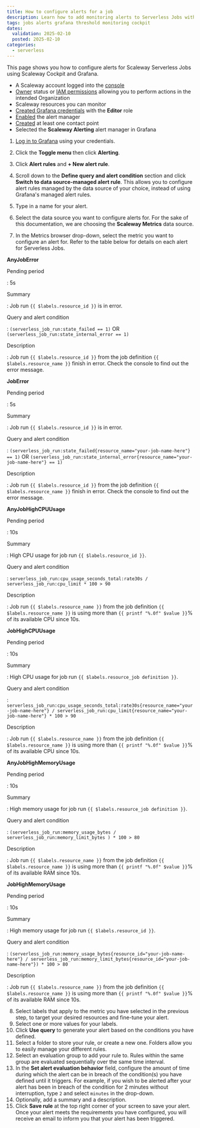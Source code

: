```yaml
---
title: How to configure alerts for a job
description: Learn how to add monitoring alerts to Serverless Jobs with Scaleway.
tags: jobs alerts grafana threshold monitoring cockpit
dates:
  validation: 2025-02-10
  posted: 2025-02-10
categories:
  - serverless
---
```



This page shows you how to configure alerts for Scaleway Serverless Jobs using Scaleway Cockpit and Grafana.

<Requirements />

  - A Scaleway account logged into the [console](https://console.scaleway.com)
  - [Owner](/iam/concepts/#owner) status or [IAM permissions](/iam/concepts/#permission) allowing you to perform actions in the intended Organization
  - Scaleway resources you can monitor
  - [Created Grafana credentials](/cockpit/how-to/retrieve-grafana-credentials/) with the **Editor** role
  - [Enabled](/cockpit/how-to/enable-alert-manager/) the alert manager
  - [Created](/cockpit/how-to/add-contact-points/) at least one contact point
  - Selected the **Scaleway Alerting** alert manager in Grafana

1. [Log in to Grafana](/cockpit/how-to/access-grafana-and-managed-dashboards/) using your credentials.
2. Click the **Toggle menu** then click **Alerting**.
3. Click **Alert rules** and **+ New alert rule**.
4. Scroll down to the **Define query and alert condition** section and click **Switch to data source-managed alert rule**.
    <Message type="important">
     This allows you to configure alert rules managed by the data source of your choice, instead of using Grafana's managed alert rules.
    </Message>

5. Type in a name for your alert.
6. Select the data source you want to configure alerts for. For the sake of this documentation, we are choosing the **Scaleway Metrics** data source.
7. In the Metrics browser drop-down, select the metric you want to configure an alert for. Refer to the table below for details on each alert for Serverless Jobs.
 
**AnyJobError**

Pending period

: 5s

Summary

: Job run `{{ $labels.resource_id }}` is in error.

Query and alert condition

: `(serverless_job_run:state_failed == 1)` OR `(serverless_job_run:state_internal_error == 1)`

Description

: Job run `{{ $labels.resource_id }}` from the job definition `{{ $labels.resource_name }}` finish in error. Check the console to find out the error message.

**JobError**

Pending period

: 5s

Summary

: Job run `{{ $labels.resource_id }}` is in error.

Query and alert condition

: `(serverless_job_run:state_failed{resource_name="your-job-name-here"} == 1)` OR `(serverless_job_run:state_internal_error{resource_name="your-job-name-here"} == 1)`

Description

: Job run `{{ $labels.resource_id }}` from the job definition `{{ $labels.resource_name }}` finish in error. Check the console to find out the error message.

**AnyJobHighCPUUsage**

Pending period

: 10s

Summary

: High CPU usage for job run `{{ $labels.resource_id }}`.

Query and alert condition

: `serverless_job_run:cpu_usage_seconds_total:rate30s / serverless_job_run:cpu_limit * 100 > 90`

Description

: Job run `{{ $labels.resource_name }}` from the job definition `{{ $labels.resource_name }}` is using more than `{{ printf "%.0f" $value }}`% of its available CPU since 10s.

**JobHighCPUUsage**

Pending period

: 10s

Summary

: High CPU usage for job run `{{ $labels.resource_job definition }}`.

Query and alert condition

: `serverless_job_run:cpu_usage_seconds_total:rate30s{resource_name="your-job-name-here"} / serverless_job_run:cpu_limit{resource_name="your-job-name-here"} * 100 > 90`

Description

: Job run `{{ $labels.resource_name }}` from the job definition `{{ $labels.resource_name }}` is using more than `{{ printf "%.0f" $value }}`% of its available CPU since 10s.

**AnyJobHighMemoryUsage**

Pending period

: 10s

Summary

: High memory usage for job run `{{ $labels.resource_job definition }}`.

Query and alert condition

: `(serverless_job_run:memory_usage_bytes / serverless_job_run:memory_limit_bytes ) * 100 > 80`

Description

: Job run `{{ $labels.resource_name }}` from the job definition `{{ $labels.resource_name }}` is using more than `{{ printf "%.0f" $value }}`% of its available RAM since 10s.

**JobHighMemoryUsage**

Pending period

: 10s

Summary

: High memory usage for job run `{{ $labels.resource_id }}`.

Query and alert condition

: `(serverless_job_run:memory_usage_bytes{resource_id="your-job-name-here"} / serverless_job_run:memory_limit_bytes{resource_id="your-job-name-here"}) * 100 > 80`

Description

: Job run `{{ $labels.resource_name }}` from the job definition `{{ $labels.resource_name }}` is using more than `{{ printf "%.0f" $value }}`% of its available RAM since 10s.

8. Select labels that apply to the metric you have selected in the previous step, to target your desired resources and fine-tune your alert.
9. Select one or more values for your labels.
10. Click **Use query** to generate your alert based on the conditions you have defined.
11. Select a folder to store your rule, or create a new one. Folders allow you to easily manage your different rules.
12. Select an evaluation group to add your rule to. Rules within the same group are evaluated sequentially over the same time interval.
13. In the **Set alert evaluation behavior** field, configure the amount of time during which the alert can be in breach of the condition(s) you have defined until it triggers.
    <Message type="note">
     For example, if you wish to be alerted after your alert has been in breach of the condition for 2 minutes without interruption, type `2` and select `minutes` in the drop-down.
    </Message>
14. Optionally, add a summary and a description.
15. Click **Save rule** at the top right corner of your screen to save your alert. Once your alert meets the requirements you have configured, you will receive an email to inform you that your alert has been triggered.

